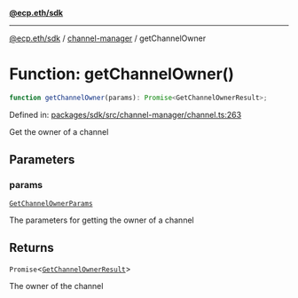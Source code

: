 [**@ecp.eth/sdk**](../../index.mdx)

***

[@ecp.eth/sdk](/sdk-reference/index.mdx) / [channel-manager](/sdk-reference/channel-manager/index.mdx) / getChannelOwner

# Function: getChannelOwner()

```ts
function getChannelOwner(params): Promise<GetChannelOwnerResult>;
```

Defined in: [packages/sdk/src/channel-manager/channel.ts:263](https://github.com/ecp-eth/comments-monorepo/blob/main/packages/sdk/src/channel-manager/channel.ts#L263)

Get the owner of a channel

## Parameters

### params

[`GetChannelOwnerParams`](/sdk-reference/channel-manager/type-aliases/GetChannelOwnerParams.mdx)

The parameters for getting the owner of a channel

## Returns

`Promise`\<[`GetChannelOwnerResult`](/sdk-reference/channel-manager/type-aliases/GetChannelOwnerResult.mdx)\>

The owner of the channel
